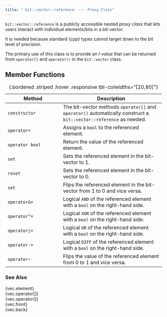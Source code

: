 ```yaml
---
title: "`bit::vector::reference` --- Proxy Class"
---
```


`bit::vector::reference` is a publicly accessible nested _proxy class_ that lets users interact with individual elements/bits in a bit-vector.

It is needed because standard {cpp}  types cannot target down to the bit level of precision.

The primary use of this class is to provide an _l-value_ that can be returned from `operator[]` and `operator()` in the `bit::vector` class.

## Member Functions
Method | Description
------ | -----------
`constructor`   | The bit-vector methods `operator[]` and `operator()` automatically construct a `bit::vector::reference` as needed.
`operator=`     | Assigns a `bool` to the referenced element.
`operator bool` | Return the value of the referenced element.
`set`           | Sets the referenced element in the bit-vector to 1.
`reset`         | Sets the referenced element in the bit-vector to 0.
`set`           | Flips the referenced element in the bit-vector from 1 to 0 and vice versa.
`operator&=`    | Logical `AND` of the referenced element with a `bool` on the right-hand side.
`operator^=`    | Logical `XOR` of the referenced element with a `bool` on the right-hand side.
`operator|=`    | Logical `OR` of the referenced element with a `bool` on the right-hand side.
`operator-=`    | Logical `DIFF` of the referenced element with a `bool` on the right-hand side.
`operator~`     | Flips the value of the referenced element from 0 to 1 and vice versa.
: {.bordered .striped .hover .responsive tbl-colwidths="[20,80]"}

### See Also
{vec.element}     \
{vec.operator[]}  \
{vec.operator()}  \
{vec.front}       \
{vec.back}
